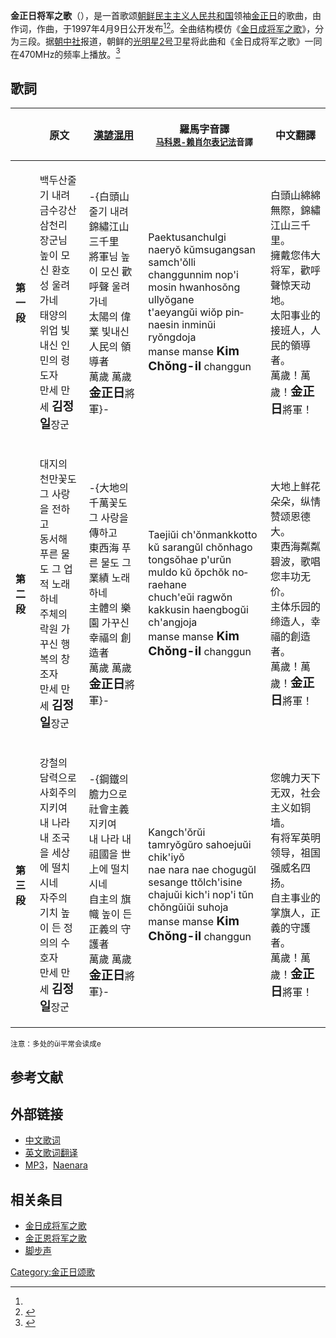 '''金正日将军之歌'''（{{kor|'''김정일장군의 노래'''|金正日將軍의 노래}}），是一首歌颂[[朝鲜民主主义人民共和国|朝鲜民主主义人民共和国]]领袖[[金正日|金正日]]的歌曲，由{{link-ko|申运浩|신운호}}作词，{{link-ko|薛明淳|설명순}}作曲，于1997年4月9日公开发布<ref name="data" /><ref>{{Cite web |url=http://naenara.com.kp/ch/art/music/hymn.php?a+2 |title=NAENARA-朝鲜音乐：金正日将军之歌 |access-date=2012-06-01 |archive-date=2014-07-17 |archive-url=https://web.archive.org/web/20140717073354/http://naenara.com.kp/ch/art/music/hymn.php?a+2 |dead-url=no }}</ref>。全曲结构模仿《[[金日成将军之歌|金日成将军之歌]]》，分为三段。据[[朝中社|朝中社]]报道，朝鲜的[[光明星2号|光明星2号]]卫星将此曲和《金日成将军之歌》一同在470MHz的频率上播放。<ref>{{Cite web |url=http://naenara.com.kp/ch/news/news_view.php?0+17585 |title=NAENARA：朝鲜中央通讯社报道——人造地球卫星“光明星2号”发射成功 |access-date=2012-06-02 |archive-date=2016-03-10 |archive-url=https://web.archive.org/web/20160310062254/http://naenara.com.kp/ch/news/news_view.php?0+17585 |dead-url=no }}</ref>
{{Infobox Korean name|context=north|hangul=김정일장군의 노래<ref name="data">[https://web.archive.org/web/20110721160949/http://www.big.or.jp/~jrldr/w/ig11.html 김정일장군의 노래]</ref>|hanja=金正日將軍의 노래<ref name="data" />|rr=Gim Jeong-il Janggunui Norae|mr=Kim Chŏngil Changgunŭi Norae}}

== 歌詞 ==

{| class="wikitable"
! !!原文!![[漢諺混用|漢諺混用]]!!羅馬字音譯<br /><small>[[马科恩-赖肖尔表记法|马科恩-赖肖尔表记法]]音譯</small>!!中文翻譯
|-
|'''第一段'''
|valign=center|<span lang="ko">백두산줄기 내려 금수강산 삼천리<br />장군님 높이 모신 환호성 울려가네<br />태양의 위업 빛내신 인민의 령도자<br />만세 만세 '''<big>김정일</big>'''장군</span>
|valign=center|<span lang="ko">-{白頭山줄기 내려 錦繡江山 三千里<br />將軍님 높이 모신 歡呼聲 울려 가네<br />太陽의 偉業 빛내신 人民의 領導者<br />萬歲 萬歲 '''<big>金正日</big>'''將軍}-</span>
|valign=center|<span lang="en">Paektusanchulgi naeryŏ kŭmsugangsan samch'ŏlli<br />changgunnim nop'i mosin hwanhosŏng ullyŏgane<br />t'aeyangŭi wiŏp pinnaesin inminŭi ryŏngdoja<br />manse manse '''<big>Kim Chŏng-il</big>''' changgun</span>
|valign=center|<span>白頭山綿綿無際，錦繡江山三千里。<br />擁戴您伟大将军，歡呼聲惊天动地。<br />太阳事业的接班人，人民的領導者。<br />萬歲！萬歲！'''<big>金正日</big>'''將軍！</span>

|-
|'''第二段'''
|valign=center|<span lang="ko">대지의 천만꽃도 그 사랑을 전하고<br />동서해 푸른 물도 그 업적 노래하네<br />주체의 락원 가꾸신 행복의 창조자<br />만세 만세 '''<big>김정일</big>'''장군</span>
|valign=center|<span lang="ko">-{大地의 千萬꽃도 그 사랑을 傳하고<br />東西海 푸른 물도 그 業績 노래하네<br />主體의 樂園 가꾸신 幸福의 創造者<br />萬歲 萬歲 '''<big>金正日</big>'''將軍}-</span>
|valign=center|<span lang="en">Taejiŭi ch'ŏnmankkotto kŭ sarangŭl chŏnhago<br />tongsŏhae p'urŭn muldo kŭ ŏpchŏk noraehane<br />chuch'eŭi ragwŏn kakkusin haengbogŭi ch'angjoja<br />manse manse '''<big>Kim Chŏng-il</big>''' changgun</span>
|valign=center|<span>大地上鲜花朵朵，纵情赞颂恩德大。<br />東西海粼粼碧波，歌唱您丰功无价。<br />主体乐园的缔造人，幸福的創造者。<br />萬歲！萬歲！'''<big>金正日</big>'''將軍！</span>

|-
|'''第三段'''
|valign=center|<span lang="ko">강철의 담력으로 사회주의 지키여<br />내 나라 내 조국을 세상에 떨치시네<br />자주의 기치 높이 든 정의의 수호자<br />만세 만세 '''<big>김정일</big>'''장군</span>
|valign=center|<span lang="ko">-{鋼鐵의 膽力으로 社會主義 지키여<br />내 나라 내 祖國을 世上에 떨치시네<br />自主의 旗幟 높이 든 正義의 守護者<br />萬歲 萬歲 '''<big>金正日</big>'''將軍}-</span>
|valign=center|<span lang="en">Kangch'ŏrŭi tamryŏgŭro sahoejuŭi chik'iyŏ<br />nae nara nae chogugŭl sesange ttŏlch'isine<br />chajuŭi kich'i nop'i tŭn chŏngŭiŭi suhoja<br />manse manse '''<big>Kim Chŏng-il</big>''' changgun</span>
|valign=center|<span>您魄力天下无双，社会主义如铜墙。<br />有将军英明领导，祖国强威名四扬。<br />自主事业的掌旗人，正義的守護者。<br />萬歲！萬歲！'''<big>金正日</big>'''將軍！</span>
|}

<small>注意：多处的ŭi平常会读成e</small>


== 参考文献 ==
<div class="references-small">
<references />
</div>

== 外部链接 ==
* [http://naenara.com.kp/ch/art/music/hymn.php?a+2 中文歌词] {{Wayback|url=http://naenara.com.kp/ch/art/music/hymn.php?a+2 |date=20140717073354 }}
* [http://naenara.com.kp/en/art/music/hymn.php?a+2 英文歌词翻译] {{Wayback|url=http://naenara.com.kp/en/art/music/hymn.php?a+2 |date=20140717073356 }}
* [https://web.archive.org/web/20160221222639/http://www.naenara.com.kp/media/mp3/ARM00201.mp3 MP3]，[[我的国家_(网站)|Naenara]]

==相关条目==
*[[金日成将军之歌|金日成将军之歌]]
*[[金正恩将军之歌|金正恩将军之歌]]
*[[脚步声|脚步声]]
{{朝鮮歌曲}}
[[Category:金正日颂歌|Category:金正日颂歌]]